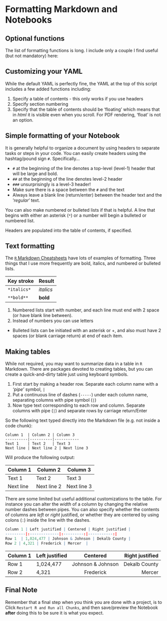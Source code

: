 
# Formatting Markdown and Notebooks

## Optional functions

The list of formatting functions is long. I include only a couple I find useful (but not mandatory) here:

## Customizing your YAML

While the default YAML is perfectly fine, the YAML at the top of this script includes a few added functions including:  

1. Specify a table of contents - this only works if you use headers
2. Specify section numbering
3. Specify that the table of contents should be 'floating' which means that in *html* it is visible even when you scroll. For PDF rendering, 'float' is not an option. 


## Simple formatting of your Notebook

It is generally helpful to organize a document by using headers to separate tasks or steps in your code. You can easily create headers using the hashtag/pound sign `#`. Specifically...

* `#` at the beginning of the line denotes a top-level (level-1) header that will be large and bold.
* `##` at the beginning of the line denotes level-2 header
* `###` unsurprisingly is a level-3 header!
* Make sure there is a space between the `#` and the text
* Always leave a blank line (return/enter) between the header text and the '*regular*' text.

You can also make numbered or bulleted lists if that is helpful.  A line that begins with either an asterisk (`*`) or a number will begin a bulleted or numbered list.

Headers are populated into the table of contents, if specified.

## Text formatting

The [`R` Markdown Cheatsheets](https://github.com/rstudio/cheatsheets/raw/master/rmarkdown.pdf) have lots of examples of formatting. Three things that I use more frequently are bold, italics, and numbered or bulleted lists.  

Key stroke            | Result
------------          | -------
```*italics*```       | *italics*
```**bold**```        | **bold**


1. Numbered lists start with number, and each line must end with 2 space (or have blank line between).
2. Instead of numbers you can use letters

* Bulleted lists can be initiated with an asterisk or +, and also must have 2 spaces (or blank carriage return) at end of each item.

## Making tables 

While not required, you may want to summarize data in a table in `R` Markdown. There are packages devoted to creating tables, but you can create a quick-and-dirty table just using keyboard symbols.  

1. First start by making a header row. Separate each column name with a *'pipe'* symbol, `|`
2. Put a continuous line of dashes (`-----`) under each column name, separating columns with pipe symbol (`|`)
3. Now type text corresponding to each row and column. Separate columns with pipe (`|`) and separate rows by carriage return/Enter

So the following text typed directly into the Markdown file (e.g. not inside a code chunk):

```
Column 1  | Column 2 | Column 3
----------|----------|-----------
Text 1    | Text 2   | Text 3
Next line | Next line 2 | Next line 3
```

Will produce the following output:

Column 1  | Column 2 | Column 3
----------|----------|-----------
Text 1    | Text 2   | Text 3
Next line | Next line 2 | Next line 3

There are some limited but useful additional customizations to the table. For instance you can alter the *width* of a column by changing the relative number dashes between pipes. You can also specify whether the contents of columns are *left* or *right* justified, or whether they are centered by using colons (`:`) inside the line with the dashes.

```r
Column 1 | Left justified | Centered | Right justified |
---------|:-------------|:---------:|-----------:|
Row 1  | 1,024,477 | Johnson & Johnson | Dekalb County |
Row 2 | 4,321 | Frederick | Mercer  |
```


Column 1 | Left justified | Centered | Right justified |
---------|:-------------|:---------:|-----------:|
Row 1  | 1,024,477 | Johnson & Johnson | Dekalb County |
Row 2 | 4,321 | Frederick | Mercer  |

## Final Note

Remember that a final step when you think you are done with a project, is to Click `Restart R and Run all Chunks`, and then save/preview the Notebook **after** doing this to be sure it is what you expect. 

